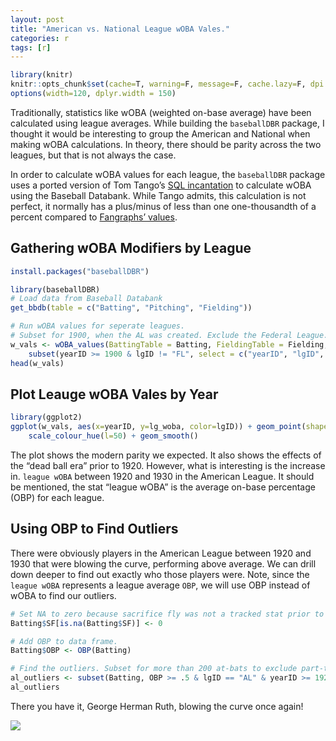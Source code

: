 ```yaml
---
layout: post
title: "American vs. National League wOBA Vales."
categories: r
tags: [r]
---
```


```r
library(knitr)
knitr::opts_chunk$set(cache=T, warning=F, message=F, cache.lazy=F, dpi = 180)
options(width=120, dplyr.width = 150)
```

Traditionally, statistics like wOBA (weighted on-base average) have been calculated using league averages. While building the `baseballDBR` package, I thought it would be interesting to group the American and National when making wOBA calculations. In theory, there should be parity across the two leagues, but that is not always the case.

In order to calculate wOBA values for each league, the `baseballDBR` package uses a ported version of Tom Tango's [SQL incantation](http://www.insidethebook.com/ee/index.php/site/article/woba_year_by_year_calculations/) to calculate wOBA using the Baseball Databank. While Tango admits, this calculation is not perfect, it normally has a plus/minus of less than one one-thousandth of a percent compared to [Fangraphs' values](http://www.fangraphs.com/guts.aspx?type=cn).

## Gathering wOBA Modifiers by League

```r
install.packages("baseballDBR")
```


```r
library(baseballDBR)
# Load data from Baseball Databank
get_bbdb(table = c("Batting", "Pitching", "Fielding"))

# Run wOBA values for seperate leagues.
# Subset for 1900, when the AL was created. Exclude the Federal League.
w_vals <- wOBA_values(BattingTable = Batting, FieldingTable = Fielding, PitchingTable = Pitching, Sep.Leagues = TRUE) %>%
    subset(yearID >= 1900 & lgID != "FL", select = c("yearID", "lgID", "lg_woba"))
head(w_vals)
```

## Plot Leauge wOBA Vales by Year

```r
library(ggplot2)
ggplot(w_vals, aes(x=yearID, y=lg_woba, color=lgID)) + geom_point(shape=1) +
    scale_colour_hue(l=50) + geom_smooth() 
```

The plot shows the modern parity we expected. It also shows the effects of the “dead ball era” prior to 1920. However, what is interesting is the increase in. `league wOBA` between 1920 and 1930 in the American League. It should be mentioned, the stat “league wOBA” is the average on-base percentage (OBP) for each league.

## Using OBP to Find Outliers

There were obviously players in the American League between 1920 and 1930 that were blowing the curve, performing above average. We can drill down deeper to find out exactly who those players were. Note, since the `league wOBA` represents a league average `OBP`, we will use OBP instead of wOBA to find our outliers.

```r
# Set NA to zero because sacrifice fly was not a tracked stat prior to 1954, but were still counted as at-bats and in the OBP calculation.
Batting$SF[is.na(Batting$SF)] <- 0

# Add OBP to data frame.
Batting$OBP <- OBP(Batting)

# Find the outliers. Subset for more than 200 at-bats to exclude part-time players.
al_outliers <- subset(Batting, OBP >= .5 & lgID == "AL" & yearID >= 1920 & yearID <= 1930 & AB >= 200)
al_outliers
```

There you have it, George Herman Ruth, blowing the curve once again!



![](https://github.com/keberwein/keberwein.github.io/blob/master/images/baseballDBR_hex.png?raw=true)
